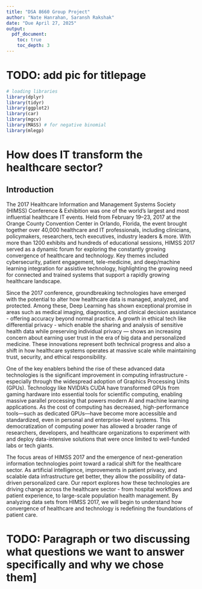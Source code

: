 ```yaml
---
title: "DSA 8660 Group Project"
author: "Nate Hanrahan, Saransh Rakshak"
date: "Due April 27, 2025"
output:
  pdf_document:
    toc: true
    toc_depth: 3
---
```


# TODO: add pic for titlepage 


```r
# loading libraries
library(dplyr)
library(tidyr)
library(ggplot2)
library(car)
library(mgcv)
library(MASS) # for negative binomial
library(mlegp)
```

# How does IT transform the healthcare sector?

## Introduction

The 2017 Healthcare Information and Management Systems Society (HIMSS) Conference & Exhibition was one of the world’s largest and most influential healthcare IT events. Held from February 19–23, 2017 at the Orange County Convention Center in Orlando, Florida, the event brought together over 40,000 healthcare and IT professionals, including clinicians, policymakers, researchers, tech executives, industry leaders & more. With more than 1200 exhibits and hundreds of educational sessions, HIMSS 2017 served as a dynamic forum for exploring the constantly growing convergence of healthcare and technology. Key themes included cybersecurity, patient engagement, tele-medicine, and deep/machine learning integration for assistive technology, highlighting the growing need for connected and trained systems that support a rapidly growing healthcare landscape.

Since the 2017 conference, groundbreaking technologies have emerged with the potential to alter how healthcare data is managed, analyzed, and protected. Among these, Deep Learning has shown exceptional promise in areas such as medical imaging, diagnostics, and clinical decision assistance - offering accuracy beyond normal practice. A growth in ethical tech like differential privacy - which enable the sharing and analysis of sensitive health data while preserving individual privacy — shows an increasing concern about earning user trust in the era of big data and personalized medicine. These innovations represent both technical progress and also a shift in how healthcare systems operates at massive scale while maintaining trust, security, and ethical responsibility.

One of the key enablers behind the rise of these advanced data technologies is the significant improvement in computing infrastructure - especially through the widespread adoption of Graphics Processing Units (GPUs). Technology like NVIDIA's CUDA have transformed GPUs from gaming hardware into essential tools for scientific computing, enabling massive parallel processing that powers modern AI and machine learning applications. As the cost of computing has decreased, high-performance tools—such as dedicated GPUs—have become more accessible and standardized, even in personal and enterprise-level systems. This democratization of computing power has allowed a broader range of researchers, developers, and healthcare organizations to experiment with and deploy data-intensive solutions that were once limited to well-funded labs or tech giants.

The focus areas of HIMSS 2017 and the emergence of next-generation information technologies point toward a radical shift for the healthcare sector. As artificial intelligence, improvements in patient privacy, and scalable data infrastructure get better, they allow the possibility of data-driven personalized care. Our report explores how these technologies are driving change across the healthcare sector - from hospital workflows and patient experience, to large-scale population health management. By analyzing data sets from HIMSS 2017, we will begin to understand how convergence of healthcare and technology is redefining the foundations of patient care.

# TODO: Paragraph or two discussing what questions we want to answer specifically and why we chose them]